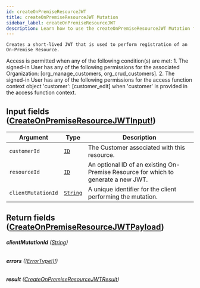 ```yaml
---
id: createOnPremiseResourceJWT
title: createOnPremiseResourceJWT Mutation
sidebar_label: createOnPremiseResourceJWT
description: Learn how to use the createOnPremiseResourceJWT Mutation for Builder's API.
---
```


    Creates a short-lived JWT that is used to perform registration of an
    On-Premise Resource.

Access is permitted when any of the following condition(s) are met: 1. The signed-in User has any of the following permissions for the associated Organization: [org_manage_customers, org_crud_customers]. 2. The signed-in User has any of the following permissions for the access function context object 'customer': [customer_edit] when 'customer' is provided in the access function context.

## Input fields ([CreateOnPremiseResourceJWTInput!](/self-managed/composer/builder/api/schema/input_object/CreateOnPremiseResourceJWTInput.mdx))

| Argument           | Type                                     | Description                                                                        |
| ------------------ | ---------------------------------------- | ---------------------------------------------------------------------------------- |
| `customerId`       | [`ID`](/self-managed/composer/builder/api/schema/scalar/ID.mdx)         | The Customer associated with this resource.                                        |
| `resourceId`       | [`ID`](/self-managed/composer/builder/api/schema/scalar/ID.mdx)         | An optional ID of an existing On-Premise Resource for which to generate a new JWT. |
| `clientMutationId` | [`String`](/self-managed/composer/builder/api/schema/scalar/String.mdx) | A unique identifier for the client performing the mutation.                        |

## Return fields ([CreateOnPremiseResourceJWTPayload](/self-managed/composer/builder/api/schema/object/CreateOnPremiseResourceJWTPayload.mdx))

###### <b>clientMutationId</b> ([String](/self-managed/composer/builder/api/schema/scalar/String.mdx))

###### <b>errors</b> ([[ErrorType!]!](/self-managed/composer/builder/api/schema/object/ErrorType.mdx))

###### <b>result</b> ([CreateOnPremiseResourceJWTResult](/self-managed/composer/builder/api/schema/object/CreateOnPremiseResourceJWTResult.mdx))
